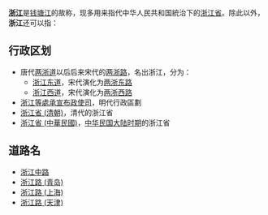'''[[浙江|浙江]]'''是[[钱塘江|钱塘江]]的故称，现多用来指代中华人民共和国統治下的[[浙江省|浙江省]]。除此以外，'''浙江'''还可以指：

==行政区划==
*唐代[[两浙道|两浙道]]以后后来宋代的[[两浙路|两浙路]]，名出浙江，分为：
**[[浙江东道|浙江东道]]，宋代演化为[[两浙东路|两浙东路]]
**[[浙江西道|浙江西道]]，宋代演化为[[两浙西路|两浙西路]]
*[[浙江等處承宣布政使司|浙江等處承宣布政使司]]，明代行政區劃
*[[浙江省_(清朝)|浙江省 (清朝)]]，清代的浙江省
*[[浙江省_(中華民國)|浙江省 (中華民國)]]，[[中华民国大陆时期|中华民国大陆时期]]的浙江省

==道路名==
* [[浙江中路|浙江中路]]
* [[浙江路_(青岛)|浙江路 (青岛)]]
* [[浙江路_(上海)|浙江路 (上海)]]
* [[浙江路_(天津)|浙江路 (天津)]]
{{disambiguation|Z浙|Cat=二字中国地名消歧义}}
